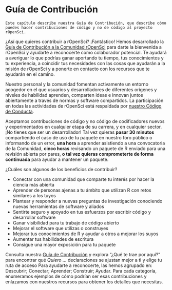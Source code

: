 # Guía de Contribución {#contributingguide}

```block
Este capítulo describe nuestra Guía de Contribución, que describe cómo puedes hacer contribuciones de código y no de código al proyecto rOpenSci.

```

¿Así que quieres contribuir a rOpenSci? ¡Fantástico! Hemos desarrollado la [Guía de Contribución a la Comunidad rOpenSci](https://contributing.ropensci.org/) para darte la bienvenida a rOpenSci y ayudarte a reconocerte como colaborador potencial. Te ayudará a averiguar lo que podrías ganar aportando tu tiempo, tus conocimientos y tu experiencia, a coincidir tus necesidades con las cosas que ayudarán a la misión de rOpenSci y a ponerte en contacto con los recursos que te ayudarán en el camino.

Nuestro personal y la comunidad fomentan activamente un entorno acogedor en el que usuarios y desarrolladores de diferentes orígenes y niveles de habilidad aprenden, comparten ideas e innovan juntos abiertamente a través de normas y software compartidos. La participación en todas las actividades de rOpenSci está respaldada por [nuestro Código de Conducta](https://ropensci.org/code-of-conduct).

Aceptamos contribuciones de código y no código de codificadores nuevos y experimentados en cualquier etapa de su carrera, y en cualquier sector. ¡No tienes que ser un desarrollador! Tal vez quieras **pasar 30 minutos** compartiendo el caso de uso de tu paquete en nuestro foro público o informando de un error, **una hora** a aprender asistiendo a una convocatoria de la Comunidad, **cinco horas** revisando un paquete de R enviado para una revisión abierta por pares, **o tal vez quieras comprometerte de forma continuada** para ayudar a mantener un paquete.


¿Cuáles son algunos de los beneficios de contribuir?

- Conectar con una comunidad que comparte tu interés por hacer la ciencia más abierta
- Aprender de personas ajenas a tu ámbito que utilizan R con retos similares a los tuyos
- Plantear y responder a nuevas preguntas de investigación conociendo nuevas herramientas de software y aliados
- Sentirte seguro y apoyado en tus esfuerzos por escribir código y desarrollar software
- Ganar visibilidad para tu trabajo de código abierto
- Mejorar el software que utilizas o construyes
- Mejorar tus conocimientos de R y ayudar a otros a mejorar los suyos
- Aumentar tus habilidades de escritura
- Consigue una mayor exposición para tu paquete

Consulta nuestra [Guía de Contribución](https://contributing.ropensci.org/) y explora "¿Qué te trae por aquí?" para encontrar qué *Quiero ...* declaraciones se ajustan mejor a ti y elige tu ruta de acceso Para ayudarte a reconocerte, las hemos agrupado en: Descubrir; Conectar; Aprender; Construir; Ayudar. Para cada categoría, enumeramos ejemplos de cómo podrían ser esas contribuciones y enlazamos con nuestros recursos para obtener los detalles que necesitas.


